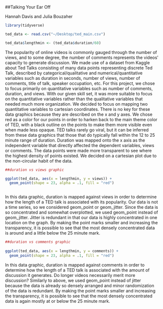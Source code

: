 ##Talking Your Ear Off

Hannah Davis and Julia Bouzaher

```r

library(tidyverse)

ted_data <- read.csv("~/Desktop/ted_main.csv")

ted_data$lengthmin <- (ted_data$duration/60)

```

The popularity of online videos is commonly gauged through the number of views, and to some degree, the number of comments represents the videos’ capacity to generate discussion. We made use of a dataset from Kaggle about Ted Talks consisting of many data points representing discrete Ted Talk, described by categorical/qualitative and numerical/quantitative variables such as duration in seconds, number of views, number of comments, title of talk, speaker occupation, etc. For this project, we chose to focus primarily on quantitative variables such as number of comments, duration, and views. With our given skill set, it was more suitable to focus on the quantitative variables rather than the qualitative variables that needed much more organization. We decided to focus on mapping two quantitative variables to cartesian coordinates. There is no key for these data graphics because they are described on the x and y axes. We chose red as a color for our points in order to harken back to the main theme color of TED, with a black outline on the points to make them more visible even when made less opaque. TED talks rarely go viral, but it can be inferred from these data graphics that those that do typically fall within the 12 to 25 minute range of duration. Duration was mapped onto the x axis as the independent variable that directly affected the dependent variables, views or comments. The data points were made more transparent to see where the highest density of points existed. We decided on a cartesian plot due to the non-circular habit of the data. 


```r

##duration vs views graphic

ggplot(ted_data, aes(x = lengthmin, y = views)) +
  geom_point(shape = 23, alpha = .1, fill = "red") 
  
```

In this data graphic, duration is mapped against views in order to determine how the length of a TED talk is associated with its popularity. Our data is not a time series, so we considered geom_point or geom_jitter. Since the data is so concentrated and somewhat overplotted, we used geom_point instead of geom_jitter. Jitter is redundant in that our data is highly concentrated in one location on the graph. By making the point marks smaller and increasing the transparency, it is possible to see that the most densely concentrated data is around and a little below the 25 minute mark. 

```r

##duration vs comments graphic
 
ggplot(ted_data, aes(x = lengthmin, y = comments)) +
  geom_point(shape = 23, alpha = .1, fill = "red") 
```

In this data graphic, duration is mapped against comments in order to determine how the length of a TED talk is associated with the amount of discussion it generates. Do longer videos necessarily merit more discussion? Similarly to above, we used geom_point instead of jitter because the data is already so densely arranged and minor randomization of the data is redundant. By making the point marks smaller and increasing the transparency, it is possible to see that the most densely concentrated data is again mostly at or below the 25 minute mark.

